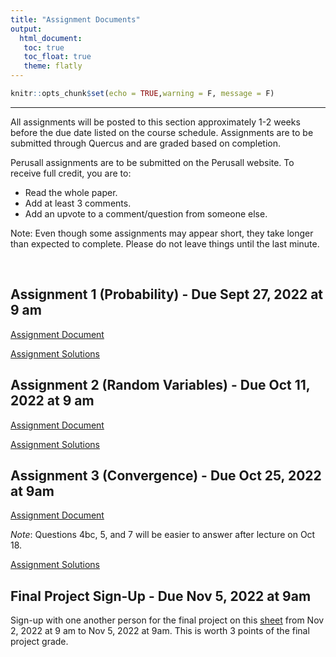 ```yaml
---
title: "Assignment Documents"
output: 
  html_document:
   toc: true
   toc_float: true
   theme: flatly
---
```


```r
knitr::opts_chunk$set(echo = TRUE,warning = F, message = F)
```
******

All assignments will be posted to this section approximately 1-2 weeks before the due date listed on the course schedule.  Assignments are to be submitted through Quercus and are graded based on completion.  

Perusall assignments are to be submitted on the Perusall website.  To receive full credit, you are to:

* Read the whole paper.
* Add at least 3 comments.
* Add an upvote to a comment/question from someone else.

Note: Even though some assignments may appear short, they take longer than expected to complete. Please do not leave things until the last minute. 

<br>

## Assignment 1 (Probability) - Due Sept 27, 2022 at 9 am

[Assignment Document](https://drive.google.com/file/d/1d-52W4AZN-YGdi6AV2OzxGWD5J886JcS/view?usp=sharing)

[Assignment Solutions](https://q.utoronto.ca/courses/273117/files)


## Assignment 2 (Random Variables) - Due Oct 11, 2022 at 9 am

[Assignment Document](https://drive.google.com/drive/folders/1O708lq2WE6e_w3F-LM6ePvCkoTlkXUPB?usp=sharing)

[Assignment Solutions](https://q.utoronto.ca/courses/273117/files)

## Assignment 3 (Convergence) - Due Oct 25, 2022 at 9am

[Assignment Document](https://drive.google.com/file/d/1ScLoIVTKGqGElteXGfjic4e268kV1fVT/view?usp=sharing)

*Note*: Questions 4bc, 5, and 7 will be easier to answer after lecture on Oct 18.

[Assignment Solutions](https://q.utoronto.ca/courses/273117/files)

## Final Project Sign-Up - Due Nov 5, 2022 at 9am

Sign-up with one another person for the final project on this [sheet](https://docs.google.com/spreadsheets/d/1LQhUz7_ng45QicVoRSQStZ_LKLacc_KQTr9ZqvsatRk/edit?usp=sharing) from Nov 2, 2022 at 9 am to Nov 5, 2022 at 9am.  This is worth 3 points of the final project grade.

